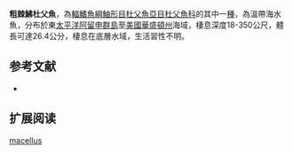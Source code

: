 {{Speciesbox
| name = 粗棘鮄杜父魚
| image = 
| image_width = 250px
| status = NE
| status_system = IUCN3.1
| genus = Triglops
| species = macellus
| authority = [[Bean|Bean]], 1884
| synonyms = *''Prionistius macellus,Bean, 1884''
}}
'''粗棘鮄杜父魚'''，為[[輻鰭魚綱|輻鰭魚綱]][[鮋形目|鮋形目]][[杜父魚亞目|杜父魚亞目]][[杜父魚科|杜父魚科]]的其中一[[種|種]]，為溫帶海水魚，分布於東[[太平洋|太平洋]][[阿留申群島|阿留申群島]]至[[美國|美國]][[華盛頓州|華盛頓州]]海域，棲息深度18-350公尺，體長可達26.4公分，棲息在底層水域，生活習性不明。

==参考文献==
*{{FishBase_species|genus=Triglops|species=macellus|year=2014|month=5}}

== 扩展阅读 ==
{{refbegin}}
{{wikispecies-inline|Triglops macellus|粗棘鮄杜父魚}}
{{refend}}
{{Taxonbar|from=Q2413328}}

[[Category:鮄杜父魚屬|macellus]]


{{鮋形目小作品}}